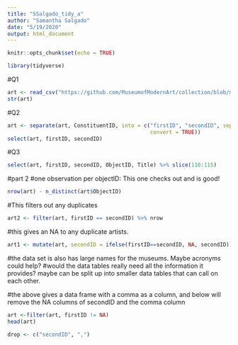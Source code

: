 ```yaml
---
title: "SSalgado_tidy_a"
author: "Samantha Salgado"
date: "5/19/2020"
output: html_document
---
```


```r
knitr::opts_chunk$set(echo = TRUE)
```


```r
library(tidyverse)
```

#Q1
```r
art <- read_csv("https://github.com/MuseumofModernArt/collection/blob/master/Artworks.csv?raw=true")
str(art)
```
#Q2
```r
art <- separate(art, ConstituentID, into = c("firstID", "secondID", sep = ",",
                                             convert = TRUE))
select(art, firstID, secondID)
```

#Q3
```r
select(art, firstID, secondID, ObjectID, Title) %>% slice(110:115)
```

#part 2
#one observation per objectID: This one checks out and is good!
```r
nrow(art) - n_distinct(art$ObjectID)
```

#This filters out any duplicates
```r
art2 <- filter(art, firstID == secondID) %>% nrow

```

#this gives an NA to any duplicate artists. 
```r
art1 <- mutate(art, secondID = ifelse(firstID==secondID, NA, secondID))
```
#the data set is also has large names for the museums. Maybe acronyms could help? 
#would the data tables really need all the information it provides? maybe can be split up into smaller data tables that can call on each other.


#the above gives a data frame with a comma as a column, and below will remove the NA columns of secondID and the comma column
```r
art <-filter(art, firstID != NA)
head(art)

drop <- c("secondID", ",")

```

